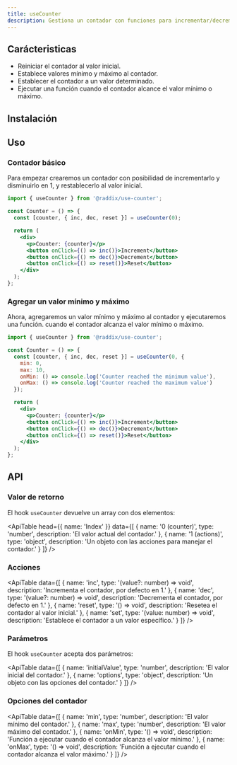 ```yaml
---
title: useCounter
description: Gestiona un contador con funciones para incrementar/decrementar.
---
```


## Carácteristicas

- Reiniciar el contador al valor inicial.
- Establece valores mínimo y máximo al contador.
- Establecer el contador a un valor determinado.
- Ejecutar una función cuando el contador alcance el valor mínimo o máximo.

## Instalación

<Snippet pkg text='@raddix/use-counter' />

## Uso

### Contador básico

Para empezar crearemos un contador con posibilidad de incrementarlo y disminuirlo
en 1, y restablecerlo al valor inicial.

```jsx
import { useCounter } from '@raddix/use-counter';

const Counter = () => {
  const [counter, { inc, dec, reset }] = useCounter(0);

  return (
    <div>
      <p>Counter: {counter}</p>
      <button onClick={() => inc()}>Increment</button>
      <button onClick={() => dec()}>Decrement</button>
      <button onClick={() => reset()}>Reset</button>
    </div>
  );
};
```

### Agregar un valor mínimo y máximo

Ahora, agregaremos un valor mínimo y máximo al contador y ejecutaremos una función.
cuando el contador alcanza el valor mínimo o máximo.

```jsx
import { useCounter } from '@raddix/use-counter';

const Counter = () => {
  const [counter, { inc, dec, reset }] = useCounter(0, {
    min: 0,
    max: 10,
    onMin: () => console.log('Counter reached the minimum value'),
    onMax: () => console.log('Counter reached the maximum value')
  });

  return (
    <div>
      <p>Counter: {counter}</p>
      <button onClick={() => inc()}>Increment</button>
      <button onClick={() => dec()}>Decrement</button>
      <button onClick={() => reset()}>Reset</button>
    </div>
  );
};
```

## API

### Valor de retorno

El hook `useCounter` devuelve un array con dos elementos:

<ApiTable
  head={{ name: 'Index' }}
  data={[
    {
      name: '0 (counter)',
      type: 'number',
      description: 'El valor actual del contador.'
    },
    {
      name: '1 (actions)',
      type: 'object',
      description: 'Un objeto con las acciones para manejar el contador.'
    }
  ]}
/>

### Acciones

<ApiTable
  data={[
    {
      name: 'inc',
      type: '(value?: number) => void',
      description: 'Incrementa el contador, por defecto en 1.'
    },
    {
      name: 'dec',
      type: '(value?: number) => void',
      description: 'Decrementa el contador, por defecto en 1.'
    },
    {
      name: 'reset',
      type: '() => void',
      description: 'Resetea el contador al valor inicial.'
    },
    {
      name: 'set',
      type: '(value: number) => void',
      description: 'Establece el contador a un valor específico.'
    }
  ]}
/>

### Parámetros

El hook `useCounter` acepta dos parámetros:

<ApiTable
  data={[
    {
      name: 'initialValue',
      type: 'number',
      description: 'El valor inicial del contador.'
    },
    {
      name: 'options',
      type: 'object',
      description: 'Un objeto con las opciones del contador.'
    }
  ]}
/>

### Opciones del contador

<ApiTable
  data={[
    {
      name: 'min',
      type: 'number',
      description: 'El valor mínimo del contador.'
    },
    {
      name: 'max',
      type: 'number',
      description: 'El valor máximo del contador.'
    },
    {
      name: 'onMin',
      type: '() => void',
      description:
        'Función a ejecutar cuando el contador alcanza el valor mínimo.'
    },
    {
      name: 'onMax',
      type: '() => void',
      description:
        'Función a ejecutar cuando el contador alcanza el valor máximo.'
    }
  ]}
/>

